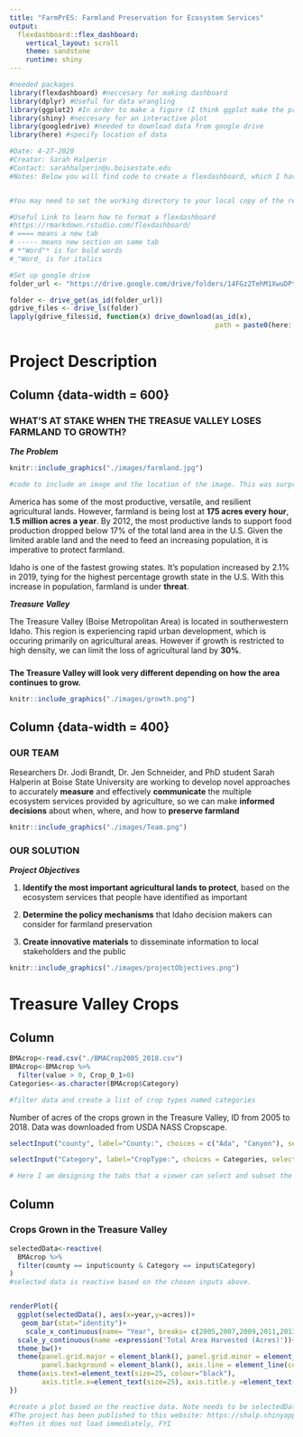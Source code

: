 ```yaml
---
title: "FarmPrES: Farmland Preservation for Ecosystem Services"
output: 
  flexdashboard::flex_dashboard:
    vertical_layout: scroll
    theme: sandstone
    runtime: shiny
---
```


```r
#needed packages
library(flexdashboard) #neccesary for making dashboard 
library(dplyr) #Useful for data wrangling
library(ggplot2) #In order to make a figure (I think ggplot make the prettiest ones)
library(shiny) #neccesary for an interactive plot
library(googledrive) #needed to download data from google drive 
library(here) #specify location of data 

#Date: 4-27-2020
#Creator: Sarah Halperin 
#Contact: sarahhalperin@u.boisestate.edu
#Notes: Below you will find code to create a flexdashboard, which I have used to give a brief outline of my project on one tab and another tab that is an interactive bar chart. The code provides good examples of how to organize a flexdashboard, write text, import images (which doesn't work awesomely), and create a simple interactive figure. If you have any questions or suggestions please email me at sarahhalperin@u.boisestate.edu. Happy Coding! 


#You may need to set the working directory to your local copy of the respository and create a folder called HES598/Flexdashboard 

#Useful Link to learn how to format a flexdashboard 
#https://rmarkdown.rstudio.com/flexdashboard/
# ==== means a new tab 
# ----- means new section on same tab 
# *"Word"* is for bold words 
#_"Word_ is for italics 

#Set up google drive 
folder_url <- "https://drive.google.com/drive/folders/14FGz2TehM1XwuDPt6hNJk_RoZsrRKcjg" 

folder <- drive_get(as_id(folder_url))
gdrive_files <- drive_ls(folder)
lapply(gdrive_files$id, function(x) drive_download(as_id(x),
                                                   path = paste0(here::here("Flexdashboard/images/"), gdrive_files[gdrive_files$id==x,]$name), overwrite = TRUE)) #This downloads the images needed for the flexdashboard from the google drive folder. It downloads to a folder in the repository called images. You may need to make sure you have this folder on your computer for the code to successfully run. 


```

Project Description 
===================================== 

Column {data-width = 600}
-----------------------------------------------------------------------

### WHAT'S AT STAKE WHEN THE TREASUE VALLEY LOSES FARMLAND TO GROWTH? 

_**The Problem**_
```r
knitr::include_graphics("./images/farmland.jpg")

#code to include an image and the location of the image. This was surprisingly tempermental and I am not sure how to get it to work consistently. 
```
America has some of the most productive, versatile, and resilient agricultural lands. However, farmland is being lost at **175 acres every hour**, **1.5 million acres a year**. By 2012, the most productive lands to support food production dropped below 17% of the total land area in the U.S. Given the limited arable land and the need to feed an increasing population, it is imperative to protect farmland. 

Idaho is one of the fastest growing states. It's population increased by 2.1% in 2019, tying for the highest percentage growth state in the U.S. With this increase in population, farmland is under **threat**. 

_**Treasure Valley**_

The Treasure Valley (Boise Metropolitan Area) is located in southerwestern Idaho. This region is experiencing rapid urban development, which is occuring primarily on agricultural areas. However if growth is restricted to high density, we can limit the loss of agricultural land by **30%**. 

### 
**The Treasure Valley will look very different depending on how the area continues to grow.**
```r
knitr::include_graphics("./images/growth.png")
```


Column {data-width = 400}
-----------------------------------------------------------------------

### OUR TEAM 
Researchers Dr. Jodi Brandt, Dr. Jen Schneider, and PhD student Sarah Halperin at Boise State University are working to develop novel approaches to accurately **measure** and effectively **communicate** the multiple ecosystem services provided by agriculture, so we can make **informed decisions** about when, where, and how to **preserve farmland** 
```r
knitr::include_graphics("./images/Team.png")
```


### OUR SOLUTION
_**Project Objectives**_

1. **Identify the most important agricultural lands to protect**, based on the ecosystem services that people have identified as important

2. **Determine the policy mechanisms** that Idaho decision makers can consider for farmland preservation

3. **Create innovative materials** to disseminate information to local stakeholders and the public                                                                                                                                                                                                 
```r
knitr::include_graphics("./images/projectObjectives.png")
```

Treasure Valley Crops 
===================================== 


Column {.sidebar}
-------------------------------------------- 
```r
BMAcrop<-read.csv("./BMACrop2005_2018.csv")
BMAcrop<-BMAcrop %>%
  filter(value > 0, Crop_0_1>0) 
Categories<-as.character(BMAcrop$Category)

#filter data and create a list of crop types named categories 
```

Number of acres of the crops grown in the Treasure Valley, ID from 2005 to 2018. Data was downloaded from USDA NASS Cropscape.

```r
selectInput("county", label="County:", choices = c("Ada", "Canyon"), selected ="Ada")

selectInput("Category", label="CropType:", choices = Categories, selected ="Corn")

# Here I am designing the tabs that a viewer can select and subset the data based on. The end product you will be able to chose a county and the crop you want to seen shown on a bar graph. 
```

Column
---------------------------------------------------------------
### Crops Grown in the Treasure Valley

```r
  
selectedData<-reactive(
  BMAcrop %>%
  filter(county == input$county & Category == input$Category)
)
#selected data is reactive based on the chosen inputs above. 


renderPlot({
  ggplot(selectedData(), aes(x=year,y=acres))+
   geom_bar(stat="identity")+
    scale_x_continuous(name= "Year", breaks= c(2005,2007,2009,2011,2013,2015,2017))+
  scale_y_continuous(name =expression('Total Area Harvested (Acres)'))+ 
  theme_bw()+
  theme(panel.grid.major = element_blank(), panel.grid.minor = element_blank(),
        panel.background = element_blank(), axis.line = element_line(colour = "black"))+
  theme(axis.text=element_text(size=25, colour="black"),
        axis.title.x=element_text(size=25), axis.title.y =element_text(size=25, face="bold"), legend.text=element_text(size=10))
})

#create a plot based on the reactive data. Note needs to be selectedData() not selectedData because the reactive data is a function. 
#The project has been published to this website: https://shalp.shinyapps.io/farmpres/ 
#often it does not load immediately, FYI
```
